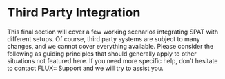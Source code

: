 # Third Party Integration

This final section will cover a few working scenarios integrating SPAT with different setups. Of course, third party systems are subject to many changes, and we cannot cover everything available.
Please consider the following as guiding principles that should generally apply to other situations not featured here.
If you need more specific help, don't hesitate to contact FLUX:: Support and we will try to assist you.